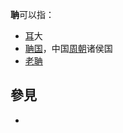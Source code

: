 '''聃'''可以指：

* [[耳|耳]]大
* [[聃国|聃国]]，中国[[周朝|周朝]]诸侯国
* [[老聃|老聃]]

== 參見 ==
{{Wiktionary|聃}}
* {{Lookfrom|聃}}

{{disambig|D|Cat=一字消歧义}}
